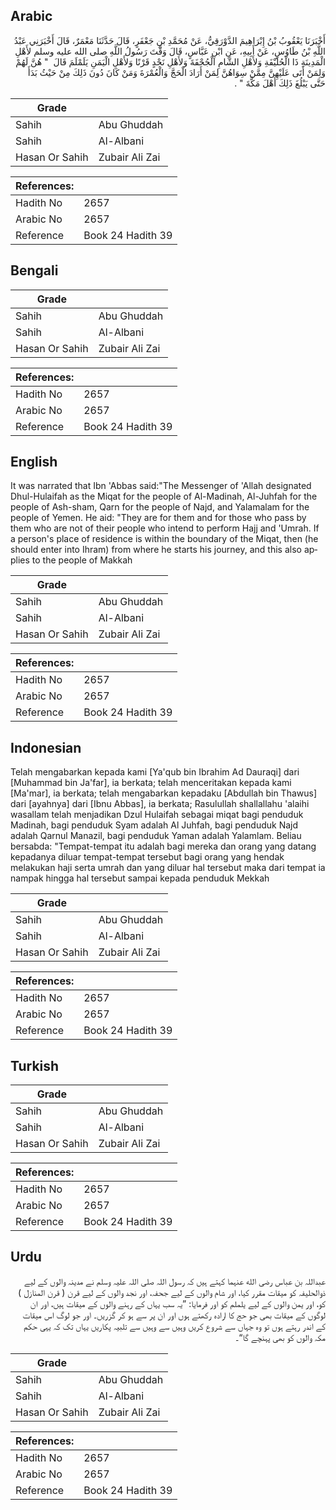 ## Arabic


<div dir="rtl" lang="ar" style={{fontSize:'larger',backgroundColor:'#f8f9fa',padding:20}}>
أَخْبَرَنَا يَعْقُوبُ بْنُ إِبْرَاهِيمَ الدَّوْرَقِيُّ، عَنْ مُحَمَّدِ بْنِ جَعْفَرٍ، قَالَ حَدَّثَنَا مَعْمَرٌ، قَالَ أَخْبَرَنِي عَبْدُ اللَّهِ بْنُ طَاوُسٍ، عَنْ أَبِيهِ، عَنِ ابْنِ عَبَّاسٍ، قَالَ وَقَّتَ رَسُولُ اللَّهِ صلى الله عليه وسلم لأَهْلِ الْمَدِينَةِ ذَا الْحُلَيْفَةِ وَلأَهْلِ الشَّامِ الْجُحْفَةَ وَلأَهْلِ نَجْدٍ قَرْنًا وَلأَهْلِ الْيَمَنِ يَلَمْلَمَ قَالَ ‏ "‏ هُنَّ لَهُمْ وَلِمَنْ أَتَى عَلَيْهِنَّ مِمَّنْ سِوَاهُنَّ لِمَنْ أَرَادَ الْحَجَّ وَالْعُمْرَةَ وَمَنْ كَانَ دُونَ ذَلِكَ مِنْ حَيْثُ بَدَأَ حَتَّى يَبْلُغَ ذَلِكَ أَهْلَ مَكَّةَ ‏"‏ ‏.‏
</div>
<div style={{backgroundColor:'#f8f9fa',padding:20, marginBottom: 10}}><table> <thead> <tr> <th>Grade</th> <th></th> </tr> </thead> <tbody> <tr><td>Sahih</td><td>Abu Ghuddah</td></tr><tr><td>Sahih</td><td>Al-Albani</td></tr><tr><td>Hasan Or Sahih</td><td>Zubair Ali Zai</td></tr></tbody></table><table> <thead> <tr> <th>References:</th> <th></th> </tr> </thead> <tbody><tr><td>Hadith No</td><td>2657</td></tr><tr><td>Arabic No</td><td>2657</td></tr><tr><td>Reference</td><td>Book 24 Hadith 39</td></tr></tbody></table></div>

## Bengali


<div dir="ltr" lang="bn" style={{fontSize:'larger',backgroundColor:'#f8f9fa',padding:20}}>

</div>
<div style={{backgroundColor:'#f8f9fa',padding:20, marginBottom: 10}}><table> <thead> <tr> <th>Grade</th> <th></th> </tr> </thead> <tbody> <tr><td>Sahih</td><td>Abu Ghuddah</td></tr><tr><td>Sahih</td><td>Al-Albani</td></tr><tr><td>Hasan Or Sahih</td><td>Zubair Ali Zai</td></tr></tbody></table><table> <thead> <tr> <th>References:</th> <th></th> </tr> </thead> <tbody><tr><td>Hadith No</td><td>2657</td></tr><tr><td>Arabic No</td><td>2657</td></tr><tr><td>Reference</td><td>Book 24 Hadith 39</td></tr></tbody></table></div>

## English


<div dir="ltr" lang="en" style={{fontSize:'larger',backgroundColor:'#f8f9fa',padding:20}}>
It was narrated that Ibn 'Abbas said:"The Messenger of 'Allah designated Dhul-Hulaifah as the Miqat for the people of Al-Madinah, Al-Juhfah for the people of Ash-sham, Qarn for the people of Najd, and Yalamalam for the people of Yemen. He aid: "They are for them and for those who pass by them who are not of their people who intend to perform Hajj and 'Umrah. If a person's place of residence is within the boundary of the Miqat, then (he should enter into Ihram) from where he starts his journey, and this also applies to the people of Makkah
</div>
<div style={{backgroundColor:'#f8f9fa',padding:20, marginBottom: 10}}><table> <thead> <tr> <th>Grade</th> <th></th> </tr> </thead> <tbody> <tr><td>Sahih</td><td>Abu Ghuddah</td></tr><tr><td>Sahih</td><td>Al-Albani</td></tr><tr><td>Hasan Or Sahih</td><td>Zubair Ali Zai</td></tr></tbody></table><table> <thead> <tr> <th>References:</th> <th></th> </tr> </thead> <tbody><tr><td>Hadith No</td><td>2657</td></tr><tr><td>Arabic No</td><td>2657</td></tr><tr><td>Reference</td><td>Book 24 Hadith 39</td></tr></tbody></table></div>

## Indonesian


<div dir="ltr" lang="id" style={{fontSize:'larger',backgroundColor:'#f8f9fa',padding:20}}>
Telah mengabarkan kepada kami [Ya'qub bin Ibrahim Ad Dauraqi] dari [Muhammad bin Ja'far], ia berkata; telah menceritakan kepada kami [Ma'mar], ia berkata; telah mengabarkan kepadaku [Abdullah bin Thawus] dari [ayahnya] dari [Ibnu Abbas], ia berkata; Rasulullah shallallahu 'alaihi wasallam telah menjadikan Dzul Hulaifah sebagai miqat bagi penduduk Madinah, bagi penduduk Syam adalah Al Juhfah, bagi penduduk Najd adalah Qarnul Manazil, bagi penduduk Yaman adalah Yalamlam. Beliau bersabda: "Tempat-tempat itu adalah bagi mereka dan orang yang datang kepadanya diluar tempat-tempat tersebut bagi orang yang hendak melakukan haji serta umrah dan yang diluar hal tersebut maka dari tempat ia nampak hingga hal tersebut sampai kepada penduduk Mekkah
</div>
<div style={{backgroundColor:'#f8f9fa',padding:20, marginBottom: 10}}><table> <thead> <tr> <th>Grade</th> <th></th> </tr> </thead> <tbody> <tr><td>Sahih</td><td>Abu Ghuddah</td></tr><tr><td>Sahih</td><td>Al-Albani</td></tr><tr><td>Hasan Or Sahih</td><td>Zubair Ali Zai</td></tr></tbody></table><table> <thead> <tr> <th>References:</th> <th></th> </tr> </thead> <tbody><tr><td>Hadith No</td><td>2657</td></tr><tr><td>Arabic No</td><td>2657</td></tr><tr><td>Reference</td><td>Book 24 Hadith 39</td></tr></tbody></table></div>

## Turkish


<div dir="ltr" lang="tr" style={{fontSize:'larger',backgroundColor:'#f8f9fa',padding:20}}>

</div>
<div style={{backgroundColor:'#f8f9fa',padding:20, marginBottom: 10}}><table> <thead> <tr> <th>Grade</th> <th></th> </tr> </thead> <tbody> <tr><td>Sahih</td><td>Abu Ghuddah</td></tr><tr><td>Sahih</td><td>Al-Albani</td></tr><tr><td>Hasan Or Sahih</td><td>Zubair Ali Zai</td></tr></tbody></table><table> <thead> <tr> <th>References:</th> <th></th> </tr> </thead> <tbody><tr><td>Hadith No</td><td>2657</td></tr><tr><td>Arabic No</td><td>2657</td></tr><tr><td>Reference</td><td>Book 24 Hadith 39</td></tr></tbody></table></div>

## Urdu


<div dir="rtl" lang="ur" style={{fontSize:'larger',backgroundColor:'#f8f9fa',padding:20}}>
عبداللہ بن عباس رضی الله عنہما کہتے ہیں کہ رسول اللہ صلی اللہ علیہ وسلم نے مدینہ والوں کے لیے ذوالحلیفہ کو میقات مقرر کیا، اور شام والوں کے لیے جحفہ، اور نجد والوں کے لیے قرن ( قرن المنازل ) کو، اور یمن والوں کے لیے یلملم کو اور فرمایا: ”یہ سب یہاں کے رہنے والوں کے میقات ہیں، اور ان لوگوں کے میقات بھی جو حج کا ارادہ رکھتے ہوں اور ان پر سے ہو کر گزریں۔ اور جو لوگ اس میقات کے اندر رہتے ہوں تو وہ جہاں سے شروع کریں وہیں سے وہیں سے تلبیہ پکاریں یہاں تک کہ یہی حکم مکہ والوں کو بھی پہنچے گا“۔
</div>
<div style={{backgroundColor:'#f8f9fa',padding:20, marginBottom: 10}}><table> <thead> <tr> <th>Grade</th> <th></th> </tr> </thead> <tbody> <tr><td>Sahih</td><td>Abu Ghuddah</td></tr><tr><td>Sahih</td><td>Al-Albani</td></tr><tr><td>Hasan Or Sahih</td><td>Zubair Ali Zai</td></tr></tbody></table><table> <thead> <tr> <th>References:</th> <th></th> </tr> </thead> <tbody><tr><td>Hadith No</td><td>2657</td></tr><tr><td>Arabic No</td><td>2657</td></tr><tr><td>Reference</td><td>Book 24 Hadith 39</td></tr></tbody></table></div>